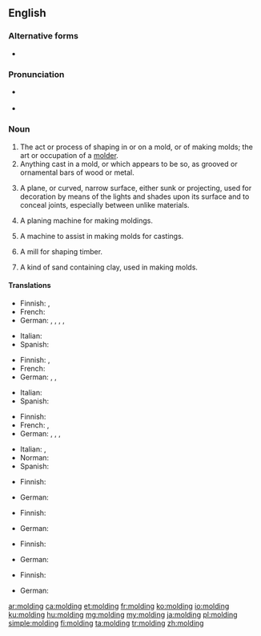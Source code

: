 ==English==

===Alternative forms===
* {{l|en|moulding}} {{qualifier|mainly UK}}

===Pronunciation===
* {{a|UK}} {{IPA|/ˈməʊl.dɪŋ/|lang=en}}
* {{a|US}} {{IPA|/ˈmoʊl.dɪŋɡ/|lang=en}}

===Noun===
{{en-noun}}

# The act or process of shaping in or on a mold, or of making molds; the art or occupation of a [[molder]].
# Anything cast in a mold, or which appears to be so, as grooved or ornamental bars of wood or metal.
# {{label|en|architecture}} A plane, or curved, narrow surface, either sunk or projecting, used for decoration by means of the lights and shades upon its surface and to conceal joints, especially between unlike materials.
# {{label|en|woodwork}} A planing machine for making moldings.
# {{label|en|founding}} A machine to assist in making molds for castings.
# {{label|en|milling}} A mill for shaping timber.
# {{label|en|founding}} A kind of sand containing clay, used in making molds.

====Translations====
{{trans-top|act or process of shaping in a mold}}
* Finnish: {{t+|fi|valaminen}}, {{t+|fi|valu}}
* French: {{t+|fr|moulage|m}}
* German: {{t|de|Abformen|n}}, {{t+|de|Formen|n}}, {{t|de|Formung|f}}, {{t|de|Ausformung|f}}, {{t|de|Formverfahren|n}}
{{trans-mid}}
* Italian: {{t+|it|cimasa|f}}
* Spanish: {{t+|es|moldeado|m}}
{{trans-bottom}}

{{trans-top|anything cast in a mold}}
* Finnish: {{t+|fi|valos}}, {{t+|fi|valu}}
* French: {{t+|fr|moulage|m}}
* German: {{t+|de|Guss|m}}, {{t|de|Spritzling|m}}, {{t|de|Gussstück|n}}
{{trans-mid}}
* Italian: {{t+|it|cimasa|f}}
* Spanish: {{t+|es|moldura|f}}
{{trans-bottom}}

{{trans-top|architecture: narrow decorative surface}}
* Finnish: {{t+|fi|lista}}
* French: {{t+|fr|moulure|f}}, {{t+|fr|modénature|f}}
* German: {{t+|de|Leiste|f}}, {{t|de|Profilleiste|f}}, {{t+|de|Profil|n}} , {{t+|de|Zierleiste|f}}
{{trans-mid}}
* Italian: {{t+|it|cimasa|f}}, {{t+|it|modanatura|f}}
* Norman: {{t|nrf|moûleuse|f}}
* Spanish: {{t+|es|moldura|f}}
{{trans-bottom}}

{{trans-top|planing machine}}
* Finnish: {{t|fi|muotohöylä}}
{{trans-mid}}
* German: {{t|de|Profilhobel|m}}
{{trans-bottom}}

{{trans-top|machine to assist in making molds}}
* Finnish: {{t|fi|muottikone}}
{{trans-mid}}
* German: {{t+|de|Formmaschine|f}}
{{trans-bottom}}

{{trans-top|mill for shaping timber}}
* Finnish: {{t|fi|muotojyrsin}}
{{trans-mid}}
* German: {{t|de|Profilfräse|f}}
{{trans-bottom}}

{{trans-top|founding: sand used for making molds}}
* Finnish: {{t|fi|valuhiekka}}
{{trans-mid}}
* German: {{t|de|Formsand|m}}
{{trans-bottom}}

[[ar:molding]]
[[ca:molding]]
[[et:molding]]
[[fr:molding]]
[[ko:molding]]
[[io:molding]]
[[ku:molding]]
[[hu:molding]]
[[mg:molding]]
[[my:molding]]
[[ja:molding]]
[[pl:molding]]
[[simple:molding]]
[[fi:molding]]
[[ta:molding]]
[[tr:molding]]
[[zh:molding]]